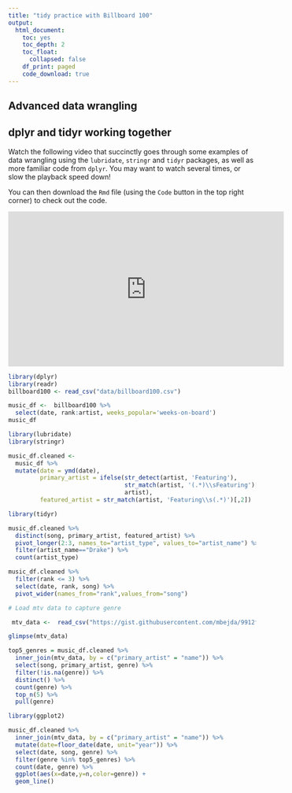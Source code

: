 ```yaml
---
title: "tidy practice with Billboard 100"
output: 
  html_document:
    toc: yes
    toc_depth: 2
    toc_float:
      collapsed: false
    df_print: paged
    code_download: true
---
```


## Advanced data wrangling

## dplyr and tidyr working together

Watch the following video that succinctly goes through some examples of data wrangling using the `lubridate`, `stringr` and `tidyr` packages, as well as more familiar code from `dplyr`. You may want to watch several times, or slow the playback speed down!

You can then download the `Rmd` file (using the `Code` button in the top right corner) to check out the code. 

<iframe width="560" height="315" src="https://www.youtube.com/embed/DiY8EqZDwoI" title="YouTube video player" frameborder="0" allow="accelerometer; autoplay; clipboard-write; encrypted-media; gyroscope; picture-in-picture" allowfullscreen></iframe>

```r
library(dplyr)
library(readr)
billboard100 <- read_csv("data/billboard100.csv")
```
```r
music_df <-  billboard100 %>%
  select(date, rank:artist, weeks_popular='weeks-on-board')
music_df
```

```r
library(lubridate)
library(stringr)
```


```r
music_df.cleaned <-  
  music_df %>%
  mutate(date = ymd(date),
         primary_artist = ifelse(str_detect(artist, 'Featuring'),
                                 str_match(artist, '(.*)\\sFeaturing')[,2],
                                 artist),
         featured_artist = str_match(artist, 'Featuring\\s(.*)')[,2])
```

```r
library(tidyr)
```

```r
music_df.cleaned %>%
  distinct(song, primary_artist, featured_artist) %>%
  pivot_longer(2:3, names_to="artist_type", values_to="artist_name") %>%
  filter(artist_name=="Drake") %>%
  count(artist_type)
```

```r
music_df.cleaned %>%
  filter(rank <= 3) %>%
  select(date, rank, song) %>%
  pivot_wider(names_from="rank",values_from="song")
```


```r
# Load mtv data to capture genre

 mtv_data <-  read_csv("https://gist.githubusercontent.com/mbejda/9912f7a366c62c1f296c/raw/dd94a25492b3062f4ca0dc2bb2cdf23fec0896ea/10000-MTV-Music-Artists-page-1.csv")

glimpse(mtv_data)
```

```r
top5_genres = music_df.cleaned %>%
  inner_join(mtv_data, by = c("primary_artist" = "name")) %>%
  select(song, primary_artist, genre) %>%
  filter(!is.na(genre)) %>%
  distinct() %>%
  count(genre) %>%
  top_n(5) %>%
  pull(genre)
```

```r
library(ggplot2)
```

```r
music_df.cleaned %>%
  inner_join(mtv_data, by = c("primary_artist" = "name")) %>%
  mutate(date=floor_date(date, unit="year")) %>%
  select(date, song, genre) %>%
  filter(genre %in% top5_genres) %>%
  count(date, genre) %>%
  ggplot(aes(x=date,y=n,color=genre)) + 
  geom_line()
```




